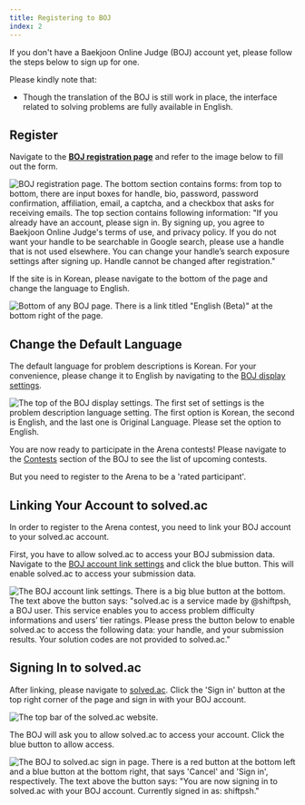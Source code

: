 ```yaml
---
title: Registering to BOJ
index: 2
---
```


If you don't have a Baekjoon Online Judge (BOJ) account yet, please follow the steps below to sign up for one.

Please kindly note that:

- Though the translation of the BOJ is still work in place, the interface related to solving problems are fully available in English. 

## Register

Navigate to the [**BOJ registration page**](https://www.acmicpc.net/register) and refer to the image below to fill out the form. 

![BOJ registration page. The bottom section contains forms: from top to bottom, there are input boxes for handle, bio, password, password confirmation, affiliation, email, a captcha, and a checkbox that asks for receiving emails. The top section contains following information: "If you already have an account, please sign in. By signing up, you agree to Baekjoon Online Judge's terms of use, and privacy policy. If you do not want your handle to be searchable in Google search, please use a handle that is not used elsewhere. You can change your handle’s search exposure settings after signing up. Handle cannot be changed after registration."](/getting-started/register-en.png)

If the site is in Korean, please navigate to the bottom of the page and change the language to English. 

![Bottom of any BOJ page. There is a link titled "English (Beta)" at the bottom right of the page.](/getting-started/boj-bottom-en.png)

## Change the Default Language

The default language for problem descriptions is Korean. For your convenience, please change it to English by navigating to the [BOJ display settings](https://www.acmicpc.net/setting/view).

![The top of the BOJ display settings. The first set of settings is the problem description language setting. The first option is Korean, the second is English, and the last one is Original Language. Please set the option to English.](/getting-started/problem-language-en.png)

You are now ready to participate in the Arena contests! Please navigate to the [Contests](https://www.acmicpc.net/contest/official/list) section of the BOJ to see the list of upcoming contests.

But you need to register to the Arena to be a 'rated participant'.

## Linking Your Account to solved.ac

In order to register to the Arena contest, you need to link your BOJ account to your solved.ac account.

First, you have to allow solved.ac to access your BOJ submission data. Navigate to the [BOJ account link settings](https://www.acmicpc.net/setting/solved.ac) and click the blue button. This will enable solved.ac to access your submission data.

![The BOJ account link settings. There is a big blue button at the bottom. The text above the button says: "solved.ac is a service made by @shiftpsh, a BOJ user. This service enables you to access problem difficulty informations and users’ tier ratings. Please press the button below to enable solved.ac to access the following data: your handle, and your submission results. Your solution codes are not provided to solved.ac."](/getting-started/boj-settings-solved-ac-en.png)

## Signing In to solved.ac

After linking, please navigate to [solved.ac](https://solved.ac/en). Click the 'Sign in' button at the top right corner of the page and sign in with your BOJ account.

![The top bar of the solved.ac website.](/getting-started/top-bar-en.png)

The BOJ will ask you to allow solved.ac to access your account. Click the blue button to allow access.

![The BOJ to solved.ac sign in page. There is a red button at the bottom left and a blue button at the bottom right, that says 'Cancel' and 'Sign in', respectively. The text above the button says: "You are now signing in to solved.ac with your BOJ account. Currently signed in as: shiftpsh."](/getting-started/boj-allow-access-en.png)
